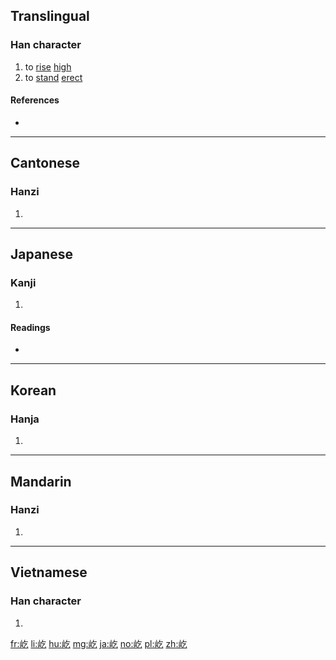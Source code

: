 ==Translingual==

===Han character===
{{Han char|rn=46|rad=山|as=03|sn=6|four=2871<sub>7</sub>|canj=山人弓 (UON)|ids=⿰[[山]][[乞]]}}

# to [[rise]] [[high]]
# to [[stand]] [[erect]]

====References====
* {{Han ref|kx=0307.150|dkj=07889|dj=0607.140|hdz=10761.110|uh=5C79|ud=23673|bh=A67A|bd=42618}}

----

==Cantonese==

===Hanzi===
{{yue-hanzi|jyut=[[ngat6]]|y=ngat6}}

# {{defn|lang=yue|sort=山03}}

----

==Japanese==

===Kanji===
{{ja-kanji|grade=|rs=山03}}

# {{defn|lang=ja|sort=山03}}

====Readings====
* {{ja-readings|goon=[[ごち]] (gochi)|kanon=[[ぎつ]] (gitsu)|kanyoon=[[きつ]] (kitsu)|kun=[[そばだつ]] (sobadatsu)}}

----

==Korean==

===Hanja===
{{ko-hanja|hangeul=흘|rv=heul|mr=hŭl}}

# {{defn|lang=ko|sort=山03}}

----

==Mandarin==

===Hanzi===
{{cmn-hanzi|pin=[[yì]] ([[yi4]])|wg=i<sup>4</sup>}}

# {{defn|lang=cmn|sort=山03}}

----

==Vietnamese==

===Han character===
{{vi-hantu|ngật|rs=山03}}

# {{defn|lang=vi|sort=山03}}

[[fr:屹]]
[[li:屹]]
[[hu:屹]]
[[mg:屹]]
[[ja:屹]]
[[no:屹]]
[[pl:屹]]
[[zh:屹]]
